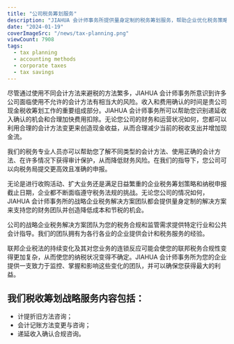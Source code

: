 ```yaml
---
title: "公司税务筹划服务"
description: "JIAHUA 会计师事务所提供量身定制的税务筹划服务，帮助企业优化税务策略、减少税负并提高现金流。我们的服务包括折旧方法咨询、会计方法变更咨询和递延收入确认合规咨询。"
date: "2024-01-19"
coverImageSrc: "/news/tax-planning.png"
viewCount: 7908
tags:
  - tax planning
  - accounting methods
  - corporate taxes
  - tax savings
---
```


尽管通过使用不同会计方法来避税的方法繁多，JIAHUA 会计师事务所意识到许多公司面临使用不允许的会计方法有相当大的风险。收入和费用确认的时间是贵公司现金税收筹划工作的重要组成部分。JIAHUA 会计师事务所可以帮助您识别递延收入确认的机会和合理加快费用扣除。无论您公司的财务和运营状况如何，您都可以利用合理的会计方法变更来创造现金收益，从而合理减少当前的税收支出并增加现金流。

我们的税务专业人员亦可以帮助您了解不同类型的会计方法、使用正确的会计方法、在许多情况下获得审计保护，从而降低财务风险。在我们的指导下，您公司可以向税务局提交更高效且准确的申报。

无论是进行收购活动、扩大业务还是满足日益繁重的企业税务筹划策略和纳税申报截止日期，企业都不断面临遵守税务法规的挑战。无论您公司的情况如何，JIAHUA 会计师事务所的战略企业税务解决方案团队都会提供量身定制的解决方案来支持您的财务团队并创造降低成本和节税的机会。

公司的战略企业税务解决方案团队为您的税务合规和监管需求提供特定行业和公共会计指导。我们的团队拥有为各行各业的企业提供会计和税务服务的经验。

联邦企业税法的持续变化及其对您业务的连锁反应可能会使您的联邦税务合规性变得更加复杂，从而使您的纳税状况变得不确定。JIAHUA 会计师事务所为您的企业提供一支致力于监控、掌握和影响这些变化的团队，并可以确保您获得最大的利益。

## 我们税收筹划战略服务内容包括：

- 计提折旧方法咨询；
- 会计记账方法变更与咨询；
- 递延收入确认合规咨询。